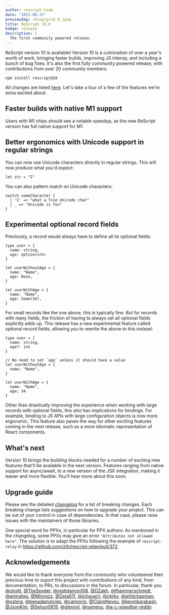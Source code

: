 ```yaml
---
author: rescript-team
date: "2022-08-25"
previewImg: /blog/grid_0.jpeg
title: ReScript 10.0
badge: release
description: |
  The first community powered release.
---
```


ReScript version 10 is available! Version 10 is a culmination of over a year's worth of work, bringing faster builds, improving JS interop, and including a bunch of bug fixes. It's also the first fully community powered release, with contributions from over 20 community members.

```
npm install rescript@10
```

All changes are listed [here](https://github.com/rescript-lang/rescript/blob/10.0_release/CHANGELOG.md). Let's take a tour of a few of the features we're extra excited about.

## Faster builds with native M1 support

Users with M1 chips should see a notable speedup, as the new ReScript version has full native support for M1.

## Better ergonomics with Unicode support in regular strings

You can now use Unicode characters directly in regular strings. This will now produce what you'd expect:

```res
let str = "Σ"
```

You can also pattern match on Unicode characters:

```res
switch someCharacter {
  | 'Σ' => "what a fine Unicode char"
  | _ => "Unicode is fun"
}
```

## Experimental optional record fields

Previously, a record would always have to define all its optional fields:

```res
type user = {
  name: string,
  age: option<int>
}

let userWithoutAge = {
  name: "Name",
  age: None,
}

let userWithAge = {
  name: "Name",
  age: Some(34),
}
```

For small records like the one above, this is typically fine. But for records with many fields, the friction of having to always set all optional fields explicitly adds up. This release has a new experimental feature called optional record fields, allowing you to rewrite the above to this instead:

```res
type user = {
  name: string,
  age?: int
}

// No need to set `age` unless it should have a value
let userWithoutAge = {
  name: "Name",
}

let userWithAge = {
  name: "Name",
  age: 34
}
```

Other than drastically improving the experience when working with large records with optional fields, this also has implications for bindings. For example, binding to JS APIs with large configuration objects is now more ergonomic.
This feature also paves the way for other exciting features coming in the next release, such as a more idiomatic representation of React components.

## What's next

Version 10 brings the building blocks needed for a number of exciting new features that'll be available in the next version. Features ranging from native support for async/await, to a new version of the JSX integration, making it leaner and more flexible. You'll hear more about this soon.

## Upgrade guide

Please see the detailed [changelog](https://github.com/rescript-lang/rescript/blob/10.0_release/CHANGELOG.md) for a list of breaking changes.
Each breaking change lists suggestions on how to upgrade your project.
This can be out of your control in case of dependencies. In that case, please raise issues with the maintainers of those libraries.

One special word for PPXs, in particular for PPX authors: As mentioned in the changelog, some PPXs may give an error `"Attributes not allowed here"`. The solution is to adapt the PPXs following the example of `rescript-relay` in https://github.com/zth/rescript-relay/pull/372.

## Acknowledgements

We would like to thank everyone from the community who volunteered their precious time to suport this project with contributions of any kind, from documentation, to PRs, to discussions in the forum.
In particular, thank you [@cknitt](https://github.com/cknitt), [@TheSpyder](https://github.com/TheSpyder), [@mattdamon108](https://github.com/mattdamon108), [@DZakh](https://github.com/DZakh), [@fhammerschmidt](https://github.com/fhammerschmidt), [@amiralies](https://github.com/amiralies), [@Minnozz](https://github.com/Minnozz), [@Zeta611](https://github.com/Zeta611), [@jchavarri](https://github.com/jchavarri), [@nkrkv](https://github.com/nkrkv), [@whitchapman](https://github.com/whitchapman), [@ostera](https://github.com/ostera), [@benadamstyles](https://github.com/benadamstyles), [@cannorin](https://github.com/cannorin), [@ClaireNeveu](https://github.com/ClaireNeveu), [@kevinbarabash](https://github.com/kevinbarabash), [@JsonKim](https://github.com/JsonKim), [@Sehun0819](https://github.com/Sehun0819), [@glennsl](https://github.com/glennsl), [@namenu](https://github.com/namenu), [@a-c-sreedhar-reddy](https://github.com/a-c-sreedhar-reddy).
